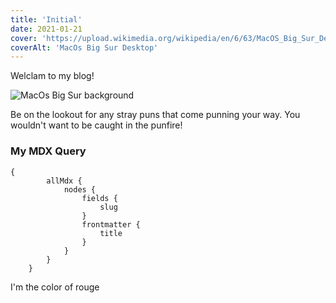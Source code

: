 ```yaml
---
title: 'Initial'
date: 2021-01-21
cover: 'https://upload.wikimedia.org/wikipedia/en/6/63/MacOS_Big_Sur_Desktop.png'
coverAlt: 'MacOs Big Sur Desktop'
---
```


<p>Welclam to my blog! <span class="img-icon" style="background-image: url('https://stardewcommunitywiki.com/mediawiki/images/e/ed/Clam.png')"/></p>

![MacOs Big Sur background](https://upload.wikimedia.org/wikipedia/en/6/63/MacOS_Big_Sur_Desktop.png)

Be on the lookout for any stray puns that come punning your way.	You wouldn't want to be caught in the punfire!

### My MDX Query
```
{
		allMdx {
			nodes {
				fields {
					slug
				}
				frontmatter {
					title
				}
			}
		}
	}
```

<div style={{color: 'salmon'}}>I'm the color of rouge</div>